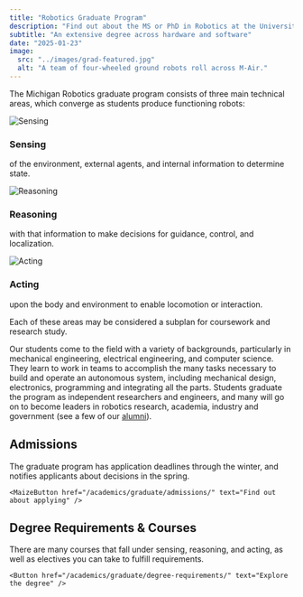 ```yaml
---
title: "Robotics Graduate Program"
description: "Find out about the MS or PhD in Robotics at the University of Michigan."
subtitle: "An extensive degree across hardware and software"
date: "2025-01-23"
image:
  src: "../images/grad-featured.jpg"
  alt: "A team of four-wheeled ground robots roll across M-Air."
---
```



The Michigan Robotics graduate program consists of <span class="text-arboretumBlue dark:text-maize font-semibold">three main technical areas</span>, which converge as students produce functioning robots:

<div class="grid grid-cols-1 md:grid-cols-3 gap-4">
  <div class="flex flex-col items-center bg-gray-50 dark:bg-blue-950/30 rounded-md p-4 pb-2">
    <Image src={sensing} alt="Sensing" class="mt-0 h-64 w-full object-cover rounded-sm" />
    <div class="w-full">
      <h3 class="text-arboretumBlue dark:text-maize text-xl my-2 font-semibold mt-0">Sensing</h3>
      <p class="text-left">of the environment, external agents, and internal information to determine state.</p>
    </div>
  </div>

  <div class="flex flex-col items-center bg-gray-50 dark:bg-blue-950/30 rounded-md p-4 pb-2">
    <Image src={reasoning} alt="Reasoning" class="mt-0 h-64 w-full object-cover rounded-sm" />
    <div class="w-full">
      <h3 class="text-arboretumBlue dark:text-maize text-xl my-2 font-semibold mt-0">Reasoning</h3>
      <p class="text-left">with that information to make decisions for guidance, control, and localization.</p>
    </div>
  </div>

  <div class="flex flex-col items-center bg-gray-50 dark:bg-blue-950/30 rounded-md p-4 pb-2">
    <Image src={acting} alt="Acting" class="mt-0 h-64 w-full object-cover rounded-sm" />
    <div class="w-full">
      <h3 class="text-arboretumBlue dark:text-maize text-xl my-2 font-semibold mt-0">Acting</h3>
      <p class="text-left">upon the body and environment to enable locomotion or interaction.</p>
    </div>
  </div>
</div>

Each of these areas may be considered a subplan for coursework and research study.

Our students come to the field with a variety of backgrounds, particularly in mechanical engineering, electrical engineering, and computer science. They learn to work in teams to accomplish the many tasks necessary to build and operate an autonomous system, including mechanical design, electronics, programming and integrating all the parts. Students graduate the program as independent researchers and engineers, and many will go on to become leaders in robotics research, academia, industry and government (see a few of our [alumni](/people/alumni/)).

<TwoColumn>
  <div slot="left">
    <h2>Admissions</h2>
    The graduate program has application deadlines through the winter, and notifies applicants about decisions in the spring.

    <MaizeButton href="/academics/graduate/admissions/" text="Find out about applying" />


  </div>

  <div slot="right">
    <h2>Degree Requirements & Courses</h2>
    There are many courses that fall under sensing, reasoning, and acting, as well as electives you can take to fulfill requirements.

    <Button href="/academics/graduate/degree-requirements/" text="Explore the degree" />
  
  </div>
</TwoColumn>

<VideoCenter url="https://youtube.com/shorts/QD95cwtS_Jg" caption="
Students in ROB 550 cover the basics of robotic sensing, reasoning, and acting in several labs over the course: here the designs to take the ball to the net varied greatly, from hook shots to tension-storing contraptions from downtown. These basics help them excel throughout their robotics graduate degrees and research projects." />
